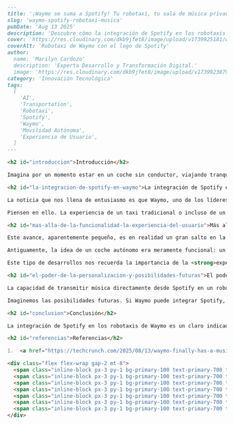 ```markdown
---
title: '¡Waymo se suma a Spotify! Tu robotaxi, tu sala de música privada.'
slug: 'waymo-spotify-robotaxi-musica'
pubDate: 'Aug 13 2025'
description: 'Descubre cómo la integración de Spotify en los robotaxis de Waymo transforma la experiencia de viaje, ofreciendo personalización y entretenimiento que va más allá del simple transporte.'
cover: 'https://res.cloudinary.com/dkb9jfet8/image/upload/v1739925181/waymo_spotify_robotaxi.jpg' 
coverAlt: 'Robotaxi de Waymo con el logo de Spotify'
author:
  name: 'Marilyn Cardozo'
  description: 'Experta Desarrollo y Transformación Digital.'
  image: 'https://res.cloudinary.com/dkb9jfet8/image/upload/v1739923879/marilyn_s2mi4a.png'
category: 'Innovación Tecnológica'
tags:
  [
    'AI',
    'Transportation',
    'Robotaxi',
    'Spotify',
    'Waymo',
    'Movilidad Autónoma',
    'Experiencia de Usuario',
  ]
---

<h2 id="introduccion">Introducción</h2>

Imagina por un momento estar en un coche sin conductor, viajando tranquilamente por la ciudad. Puede que suene a ciencia ficción, pero los robotaxis ya son una realidad que está transformando la forma en que nos movemos. Sin embargo, por muy avanzados que sean estos vehículos autónomos, a veces les falta ese toque personal que hace que un viaje se sienta realmente tuyo. Hasta ahora, claro.

<h2 id="la-integracion-de-spotify-en-waymo">La integración de Spotify en Waymo</h2>

La noticia que nos llena de entusiasmo es que Waymo, uno de los líderes en vehículos autónomos, ha dado un paso gigantesco para mejorar la experiencia de sus pasajeros: ¡han integrado <strong>Spotify</strong> directamente en sus robotaxis! Esto significa que, al subirte a uno de estos coches, ya no solo te transportarás de un punto A a un punto B, sino que podrás disfrutar de tu música favorita, tus podcasts o audiolibros como si estuvieras en tu propio coche.

Piensen en ello. La experiencia de un taxi tradicional o incluso de un servicio de viaje compartido muchas veces se siente impersonal. Estás en el asiento trasero, mirando por la ventana, tal vez revisando el teléfono. Pero, ¿qué pasa si puedes elegir la banda sonora de tu viaje? De repente, el asiento trasero de un robotaxi, que antes se sentía como un espacio genérico, se transforma en algo más parecido a tu propio refugio privado. La música tiene ese poder, ¿verdad? Es capaz de cambiar nuestro estado de ánimo, de hacernos sentir cómodos y de crear una atmósfera que nos pertenece.

<h2 id="mas-alla-de-la-funcionalidad-la-experiencia-del-usuario">Más allá de la funcionalidad: La experiencia del usuario</h2>

Este avance, aparentemente pequeño, es en realidad un gran salto en la evolución de la movilidad autónoma. No se trata solo de la tecnología de conducción sin manos; se trata de cómo hacemos que esa tecnología sea más humana, más accesible y, sobre todo, más placentera para las personas. En <strong>IA Punto Soluciones Tecnológicas</strong>, o simplemente IA Punto, entendemos que la verdadera innovación no solo reside en lo que un sistema puede hacer, sino en cómo ese sistema mejora la vida de las personas. La integración de Spotify en Waymo es un ejemplo brillante de cómo la tecnología, cuando se diseña pensando en el usuario, puede ofrecer una experiencia mucho más rica y satisfactoria.

Antiguamente, la idea de un coche autónomo era meramente funcional: un medio de transporte eficiente. Pero a medida que esta tecnología madura, las expectativas de los usuarios también crecen. Ya no es suficiente con que te lleve, quieres que el viaje sea cómodo, que se adapte a tus preferencias. Quieres que la tecnología te escuche, incluso si es solo a través de la elección de tu lista de reproducción favorita. Y precisamente ahí es donde soluciones como esta marcan la diferencia. Ofrecen un nivel de personalización que antes solo era posible en un vehículo propio.

Este tipo de desarrollos nos recuerda la importancia de la <strong>experiencia de usuario (UX)</strong> en cualquier producto o servicio tecnológico. No basta con que algo funcione; debe sentirse bien al usarlo. Debe ser intuitivo, agradable y, si es posible, ofrecer un toque personal. Desde IA Punto, siempre estamos explorando cómo las soluciones tecnológicas, impulsadas por la inteligencia artificial, pueden no solo resolver problemas, sino también crear experiencias más ricas y significativas para las personas. Ya sea automatizando procesos o personalizando interacciones, la meta es siempre mejorar la vida del usuario.

<h2 id="el-poder-de-la-personalizacion-y-posibilidades-futuras">El poder de la personalización y posibilidades futuras</h2>

La capacidad de transmitir música directamente desde Spotify en un robotaxi va más allá del simple entretenimiento. Reduce la fricción. Elimina la necesidad de usar tus propios auriculares si no quieres. Te permite continuar con tu día sin interrupciones, manteniendo el flujo de lo que estabas escuchando, ya sea para relajarte, concentrarte o simplemente disfrutar del trayecto. Es un paso adelante para que los robotaxis se sientan menos como una máquina fría y más como un espacio acogedor y personalizable, una extensión de tu propio mundo digital.

Imaginemos las posibilidades futuras. Si Waymo puede integrar Spotify, ¿qué otras aplicaciones de personalización podríamos ver? ¿Integración con calendarios para recordar citas? ¿Control de temperatura personalizado? ¿Pantallas que muestren el contenido que deseas? El potencial es inmenso. Y cada una de estas adiciones, por pequeñas que parezcan, contribuye a construir un futuro de movilidad autónoma que no solo sea eficiente y segura, sino también increíblemente cómoda y adaptada a cada uno de nosotros.

<h2 id="conclusion">Conclusión</h2>

La integración de Spotify en los robotaxis de Waymo es un claro indicador de hacia dónde se dirige la industria: hacia experiencias de usuario enriquecidas que convierten la funcionalidad básica en un deleite personal. Es un viaje que apenas comienza, y estamos aquí para acompañarte en cada paso, brindando soluciones tecnológicas que transformen tus ideas en realidades que impacten positivamente a las personas. En <strong>IA Punto Soluciones Tecnológicas</strong>, estamos emocionados de ser parte de esta ola de innovación, ayudando a las empresas a implementar soluciones que no solo sean inteligentes, sino también profundamente centradas en las personas.

<h2 id="referencias">Referencias</h2>

1.  <a href="https://techcrunch.com/2025/08/13/waymo-finally-has-a-music-experience-worthy-of-its-robotaxi/" target="_blank" rel="noopener noreferrer">TechCrunch: Waymo finally has a music experience worthy of its robotaxi</a>

<div class="flex flex-wrap gap-2 mt-8">
  <span class="inline-block px-3 py-1 bg-primary-100 text-primary-700 text-xs font-semibold rounded-full shadow-sm">AI</span>
  <span class="inline-block px-3 py-1 bg-primary-100 text-primary-700 text-xs font-semibold rounded-full shadow-sm">Transportation</span>
  <span class="inline-block px-3 py-1 bg-primary-100 text-primary-700 text-xs font-semibold rounded-full shadow-sm">Robotaxi</span>
  <span class="inline-block px-3 py-1 bg-primary-100 text-primary-700 text-xs font-semibold rounded-full shadow-sm">Spotify</span>
  <span class="inline-block px-3 py-1 bg-primary-100 text-primary-700 text-xs font-semibold rounded-full shadow-sm">Waymo</span>
  <span class="inline-block px-3 py-1 bg-primary-100 text-primary-700 text-xs font-semibold rounded-full shadow-sm">Movilidad Autónoma</span>
  <span class="inline-block px-3 py-1 bg-primary-100 text-primary-700 text-xs font-semibold rounded-full shadow-sm">Experiencia de Usuario</span>
</div>
```